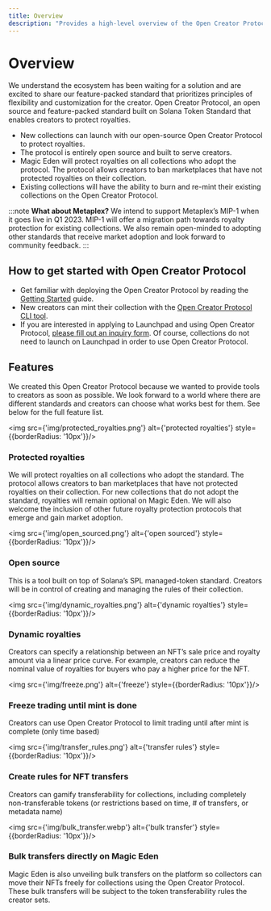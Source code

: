 ```yaml
---
title: Overview
description: "Provides a high-level overview of the Open Creator Protocol."
---
```


# Overview

We understand the ecosystem has been waiting for a solution and are excited to share our feature-packed standard that
prioritizes principles of flexibility and customization for the creator. Open Creator Protocol, an open source and
feature-packed standard built on Solana Token Standard that enables creators to protect royalties.

* New collections can launch with our open-source Open Creator Protocol to protect royalties.
* The protocol is entirely open source and built to serve creators.
* Magic Eden will protect royalties on all collections who adopt the protocol. The protocol allows creators to ban
  marketplaces that have not protected royalties on their collection.
* Existing collections will have the ability to burn and re-mint their existing collections on the Open Creator
  Protocol.

:::note **What about Metaplex?**
We intend to support Metaplex’s MIP-1 when it goes live in Q1 2023. MIP-1 will offer a
migration path towards royalty protection for existing collections. We also remain open-minded to adopting other
standards that receive market adoption and look forward to community feedback.
:::

## How to get started with Open Creator Protocol

* Get familiar with deploying the Open Creator Protocol by reading the [Getting Started](01-getting-started.md) guide.
* New creators can mint their collection with the [Open Creator Protocol CLI tool](https://github.com/magiceden-oss/open_creator_protocol).
* If you are interested in applying to Launchpad and using Open Creator Protocol, [please fill out an inquiry form](https://airtable.com/shrMhMDpcvt9nB6cu). Of
  course, collections do not need to launch on Launchpad in order to use Open Creator Protocol.

## Features

We created this Open Creator Protocol because we wanted to provide tools to creators as soon as possible. We look
forward to a world where there are different standards and creators can choose what works best for them. See below for
the full feature list.

<img src={'img/protected_royalties.png'} alt={'protected royalties'} style={{borderRadius: '10px'}}/>

### Protected royalties

We will protect royalties on all collections who adopt the standard. The protocol allows creators
to ban marketplaces that have not protected royalties on their collection. For new collections that do not adopt the
standard, royalties will remain optional on Magic Eden. We will also welcome the inclusion of other future royalty
protection protocols that emerge and gain market adoption.

<img src={'img/open_sourced.png'} alt={'open sourced'} style={{borderRadius: '10px'}}/>

### Open source

This is a tool built on top of Solana’s SPL managed-token standard. Creators will be in control of creating
and managing the rules of their collection.

<img src={'img/dynamic_royalties.png'} alt={'dynamic royalties'} style={{borderRadius: '10px'}}/>

### Dynamic royalties

Creators can specify a relationship between an NFT’s sale price and royalty amount via a linear price curve. For
example, creators can reduce the nominal value of royalties for buyers who pay a higher price for the NFT.

<img src={'img/freeze.png'} alt={'freeze'} style={{borderRadius: '10px'}}/>

### Freeze trading until mint is done

Creators can use Open Creator Protocol to limit trading until after mint is
complete (only time based)

<img src={'img/transfer_rules.png'} alt={'transfer rules'} style={{borderRadius: '10px'}}/>

### Create rules for NFT transfers

Creators can gamify transferability for collections, including completely non-transferable tokens (or restrictions based
on time, # of transfers, or metadata name)

<img src={'img/bulk_transfer.webp'} alt={'bulk transfer'} style={{borderRadius: '10px'}}/>

### Bulk transfers directly on Magic Eden

Magic Eden is also unveiling bulk transfers on the platform so collectors
can move their NFTs freely for collections using the Open Creator Protocol. These bulk transfers will be subject to the
token transferability rules the creator sets.
